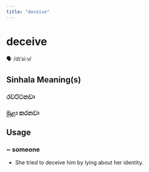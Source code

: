 ```yaml
---
title: "deceive"
---
```


# deceive

🗣️ /dɪˈsiːv/

## Sinhala Meaning(s)

### රවට්ටනවා
### මුළා කරනවා

## Usage

### ~ someone

- She tried to deceive him by lying about her identity.


